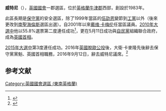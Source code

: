 {{NoteTA
|G1= PoliticiansUK
|G2=UK Places
}}
{{Infobox UK constituency main
 |name        =威特尼
 |parliament  = uk
 |map1        = Witney2007
 |map2        = EnglandOxfordshire
 |map_entity  = [[牛津郡|牛津郡]]
 |map_year    = 
 |year        = 1983
 |abolished   = 
 |type        =郡
 |previous    = 
 |next        = 
 |electorate  = 78,220 (December 2010)<ref>{{Cite web|url=http://www.boundarycommissionforengland.org.uk/electoral-figures/electoral-figures.htm|title=Electorate Figures – Boundary Commission for England|date=4 March 2011|work=2011 Electorate Figures|publisher=Boundary Commission for England|accessdate=13 March 2011|deadurl=yes|archiveurl=https://web.archive.org/web/20101106204053/http://www.boundarycommissionforengland.org.uk/electoral-figures/electoral-figures.htm|archivedate=2010年11月6日}}</ref>
 |mp          = Robert Courts
 |party       = [[保守黨_(英國)|保守黨]]
 |region      = England
 |county      = [[牛津郡|牛津郡]]
 |european    = 東南英格蘭
 |towns       =  [[Witney|Witney]], [[Carterton,_Oxfordshire|Carterton]], [[Chipping_Norton|Chipping Norton]] and [[Charlbury|Charlbury]] |elects_howmany = 1
}}
'''威特尼'''（{{lang-en|Witney (UK Parliament constituency)}}），[[英國|英國]][[英國國會|國會]]一郡選區，位於[[英格蘭|英格蘭]][[牛津郡|牛津郡]]西部，創設於1983年。

此區長期是[[保守黨_(英國)|保守黨]]的安全選區，除了1999年當區的[[伍劭恩|伍劭恩]]變節到[[工黨_(英國)|工黨]]以外（後來更改到[[南聖海倫斯|南聖海倫斯]]選區出選）。自2001年以來[[戴维·卡梅伦|戴维·卡梅伦]]任當區議員。[[2010年英國大選|2010年大選中]]他以55.8%選票第二度連任成功<ref name="">{{cite news
|publisher=[[英國廣播公司|英國廣播公司]]
|date=2010年5月7日
|title=Election 2010/Constituency/Witney
|url=http://news.bbc.co.uk/2/shared/election2010/results/constituency/f22.stm
|accessdate=2010年5月7日
|archive-date=2020年9月21日
|archive-url=https://web.archive.org/web/20200921194525/http://news.bbc.co.uk/2/shared/election2010/results/constituency/f22.stm
|dead-url=no
}}</ref>，更在5月11日成功與[[自由民主黨_(英國)|自民黨]]組織聯合政府，成為[[英國首相|英國首相]]。

[[2015年英國大選|2015年大選中]]第3度連任成功。2016年[[英國去留歐盟公投|英國脫歐公投]]後，大衛·卡麥隆先後辭去保守黨黨魁、英國首相職務，2016年9月12日，辭去威特尼議席。<ref>{{Cite web |url=http://news.now.com/home/international/player?newsId=193196 |title=卡梅倫辭國會議席結束政治生涯 |access-date=2016-09-19 |archive-date=2021-01-16 |archive-url=https://web.archive.org/web/20210116175735/https://news.now.com/home/international/player?newsId=193196 |dead-url=no }}</ref>

==参考文献==
{{reflist}}
{{英國國會選區 (東南英格蘭)}}
{{DEFAULTSORT:Witney}}
[[Category:英國國會選區_(東南英格蘭)|Category:英國國會選區 (東南英格蘭)]]
{{英国地理小作品}}